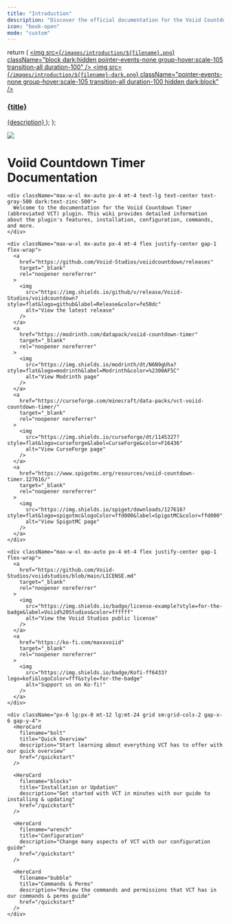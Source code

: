 ```yaml
---
title: "Introduction"
description: "Discover the official documentation for the Voiid Countdown Timer plugin!"
icon: "book-open"
mode: "custom"
---
```


  return (
    <a className="group cursor-pointer pb-8" href={href}>
      <img
        src={`/images/introduction/${filename}.png`}
        className="block dark:hidden pointer-events-none group-hover:scale-105 transition-all duration-100"
      />
      <img
        src={`/images/introduction/${filename}-dark.png`}
        className="pointer-events-none group-hover:scale-105 transition-all duration-100 hidden dark:block"
      />
      <h3 className="mt-5 text-gray-900 dark:text-zinc-50 font-medium">
        {title}
      </h3>
      <span className="mt-1.5">{description}</span>
    </a>
  );
};

<div className="relative">
  <div className="absolute top-0 lg:-top-16 left-0 right-0">
    <img
      src="/images/introduction/background.png"
      className="block pointer-events-none"
    />
  </div>

  <div className="px-4 py-16 lg:py-48 lg:pb-24 max-w-3xl mx-auto">
    <h1 className="block text-4xl font-medium text-center text-gray-900 dark:text-zinc-50 tracking-tight">
      Voiid Countdown Timer Documentation
    </h1>

    <div className="max-w-xl mx-auto px-4 mt-4 text-lg text-center text-gray-500 dark:text-zinc-500">
      Welcome to the documentation for the Voiid Countdown Timer (abbreviated VCT) plugin. This wiki provides detailed information about the plugin's features, installation, configuration, commands, and more.
    </div>

    <div className="max-w-xl mx-auto px-4 mt-4 flex justify-center gap-1 flex-wrap">
      <a
        href="https://github.com/Voiid-Studios/voiidcountdown/releases"
        target="_blank"
        rel="noopener noreferrer"
      >
        <img
          src="https://img.shields.io/github/v/release/Voiid-Studios/voiidcountdown?style=flat&logo=github&label=Release&color=fe50dc"
          alt="View the latest release"
        />
      </a>
      <a
        href="https://modrinth.com/datapack/voiid-countdown-timer"
        target="_blank"
        rel="noopener noreferrer"
      >
        <img
          src="https://img.shields.io/modrinth/dt/N6N9gUha?style=flat&logo=modrinth&label=Modrinth&color=%2300AF5C"
          alt="View Modrinth page"
        />
      </a>
      <a
        href="https://curseforge.com/minecraft/data-packs/vct-voiid-countdown-timer/"
        target="_blank"
        rel="noopener noreferrer"
      >
        <img
          src="https://img.shields.io/curseforge/dt/1145327?style=flat&logo=curseforge&label=CurseForge&color=F16436"
          alt="View CurseForge page"
        />
      </a>
      <a
        href="https://www.spigotmc.org/resources/voiid-countdown-timer.127616/"
        target="_blank"
        rel="noopener noreferrer"
      >
        <img
          src="https://img.shields.io/spiget/downloads/127616?style=flat&logo=spigotmc&logoColor=ffd000&label=SpigotMC&color=ffd000"
          alt="View SpigotMC page"
        />
      </a>
    </div>

    <div className="max-w-xl mx-auto px-4 mt-4 flex justify-center gap-1 flex-wrap">
      <a
        href="https://github.com/Voiid-Studios/voiidstudios/blob/main/LICENSE.md"
        target="_blank"
        rel="noopener noreferrer"
      >
        <img
          src="https://img.shields.io/badge/license-example?style=for-the-badge&label=Voiid%20Studios&color=ffffff"
          alt="View the Voiid Studios public license"
        />
      </a>
      <a
        href="https://ko-fi.com/maxxvoiid"
        target="_blank"
        rel="noopener noreferrer"
      >
        <img
          src="https://img.shields.io/badge/Kofi-ff6433?logo=kofi&logoColor=fff&style=for-the-badge"
          alt="Support us on Ko-fi!"
        />
      </a>
    </div>

    <div className="px-6 lg:px-0 mt-12 lg:mt-24 grid sm:grid-cols-2 gap-x-6 gap-y-4">
      <HeroCard
        filename="bolt"
        title="Quick Overview"
        description="Start learning about everything VCT has to offer with our quick overview"
        href="/quickstart"
      />

      <HeroCard
        filename="blocks"
        title="Installation or Updation"
        description="Get started with VCT in minutes with our guide to installing & updating"
        href="/quickstart"
      />

      <HeroCard
        filename="wrench"
        title="Configuration"
        description="Change many aspects of VCT with our configuration guide"
        href="/quickstart"
      />

      <HeroCard
        filename="bubble"
        title="Commands & Perms"
        description="Review the commands and permissions that VCT has in our commands & perms guide"
        href="/quickstart"
      />
    </div>
  </div>
</div>